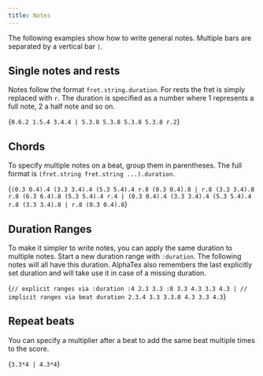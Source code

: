 ```yaml
---
title: Notes
---
```



The following examples show how to write general notes. Multiple bars are
separated by a vertical bar `|`.

## Single notes and rests

Notes follow the format `fret.string.duration`. For rests
the fret is simply replaced with `r`. The duration is specified
as a number where 1 represents a full note, 2 a half note and so on.

<AlphaTexSample>{`
0.6.2 1.5.4 3.4.4 |
5.3.8 5.3.8 5.3.8 5.3.8 r.2
`}</AlphaTexSample>

## Chords

To specify multiple notes on a beat, group them in parentheses. The full format is
`(fret.string fret.string ...).duration`.

<AlphaTexSample>{`
(0.3 0.4).4 (3.3 3.4).4 (5.3 5.4).4 r.8 (0.3 0.4).8 |
r.8 (3.3 3.4).8 r.8 (6.3 6.4).8 (5.3 5.4).4 r.4 |
(0.3 0.4).4 (3.3 3.4).4 (5.3 5.4).4 r.8 (3.3 3.4).8 |
r.8 (0.3 0.4).8
`}</AlphaTexSample>

## Duration Ranges

To make it simpler to write notes, you can apply the same duration to
multiple notes. Start a new duration range with `:duration`.
The following notes will all have this duration. AlphaTex also remembers
the last explicitly set duration and will take use it in case of a missing duration.

<AlphaTexSample>{`
// explicit ranges via :duration
:4 2.3 3.3 :8 3.3 4.3 3.3 4.3 |
// implicit ranges via beat duration
2.3.4 3.3 3.3.8 4.3 3.3 4.3
`}</AlphaTexSample>


## Repeat beats

You can specify a multiplier after a beat to add the same beat multiple times to the score.

<AlphaTexSample>{`
3.3*4 | 4.3*4
`}</AlphaTexSample>
